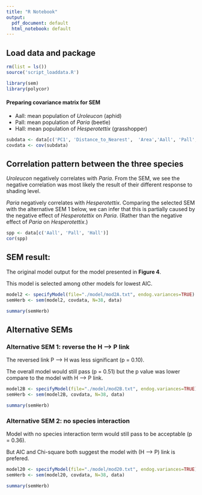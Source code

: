 ```yaml
---
title: "R Notebook"
output:
  pdf_document: default
  html_notebook: default
---
```

## Load data and package


```r
rm(list = ls())
source('script_loaddata.R')

library(sem)
library(polycor)
```

#### Preparing covariance matrix for SEM

* Aall: mean population of _Uroleucon_ (aphid)
* Pall: mean population of _Paria_ (beetle)
* Hall: mean population of _Hesperotettix_ (grasshopper)

```r
subdata <- data[c('PC1', 'Distance_to_Nearest',  'Area','Aall', 'Pall', 'Hall')]
covdata <- cov(subdata)
```

## Correlation pattern between the three species

_Uroleucon_ negatively correlates with _Paria_. From the SEM, we see the negative correlation was most likely the result of their different response to shading level.

_Paria_ negatively correlates with _Hesperotettix_. Comparing the selected SEM with the alternative SEM 1 below, we can infer that this is partially caused by the negative effect of _Hesperotettix_ on _Paria_. (Rather than the negative effect of _Paria_ on _Hesperotettix_.)

```r
spp <- data[c('Aall', 'Pall', 'Hall')]
cor(spp)
```



## SEM result: 

The original model output for the model presented in **Figure 4**.

This model is selected among other models for lowest AIC.

```r
model2 <- specifyModel(file="./model/mod2A.txt", endog.variances=TRUE)
semHerb <- sem(model2, covdata, N=38, data)

summary(semHerb)
```


## Alternative SEMs

### Alternative SEM 1: reverse the H --> P link

The reversed link P --> H was less significant (p = 0.10).

The overall model would still pass (p = 0.51) but the p value was lower compare to the model with H --> P link.

```r
model2B <- specifyModel(file="./model/mod2B.txt", endog.variances=TRUE)
semHerb <- sem(model2B, covdata, N=38, data)

summary(semHerb)
```


### Alternative SEM 2: no species interaction

Model with no species interaction term would still pass to be acceptable (p = 0.36).

But AIC and Chi-square both suggest the model with (H --> P) link is prefered. 

```r
model20 <- specifyModel(file="./model/mod20.txt", endog.variances=TRUE)
semHerb <- sem(model20, covdata, N=38, data)

summary(semHerb)
```


